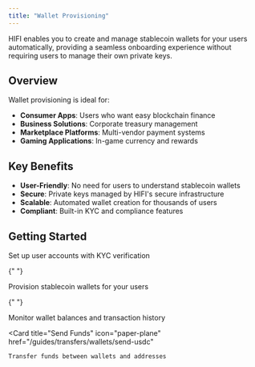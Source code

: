 ```yaml
---
title: "Wallet Provisioning"
---
```


HIFI enables you to create and manage stablecoin wallets for your users automatically, providing a seamless onboarding experience without requiring users to manage their own private keys.

## Overview

Wallet provisioning is ideal for:

- **Consumer Apps**: Users who want easy blockchain finance
- **Business Solutions**: Corporate treasury management
- **Marketplace Platforms**: Multi-vendor payment systems
- **Gaming Applications**: In-game currency and rewards

## Key Benefits

- **User-Friendly**: No need for users to understand stablecoin wallets
- **Secure**: Private keys managed by HIFI's secure infrastructure
- **Scalable**: Automated wallet creation for thousands of users
- **Compliant**: Built-in KYC and compliance features

## Getting Started

<CardGroup cols={2}>
  <Card
    title="Create User"
    icon="user-plus"
    href="/guides/users/create-user"
  >
    Set up user accounts with KYC verification
  </Card>

{" "}

<Card title="Create Wallet" icon="wallet" href="/docs/wallets">
  Provision stablecoin wallets for your users
</Card>

{" "}

<Card title="Check Balances" icon="coins" href="/docs/wallets/balances">
  Monitor wallet balances and transaction history
</Card>

  <Card
    title="Send Funds"
    icon="paper-plane"
    href="/guides/transfers/wallets/send-usdc"
  >
    Transfer funds between wallets and addresses
  </Card>
</CardGroup>

